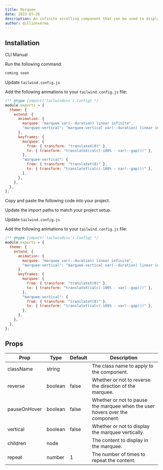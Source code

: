 ```yaml
---
title: Marquee
date: 2023-07-26
description: An infinite scrolling component that can be used to display text, images, or videos.
author: dillionverma
---
```


<ComponentPreview name="marquee-demo" />

## Installation

<Tabs defaultValue="cli">

<TabsList>
  <TabsTrigger value="cli">CLI</TabsTrigger>
  <TabsTrigger value="manual">Manual</TabsTrigger>
</TabsList>
<TabsContent value="cli">

<Steps>

<Step>Run the following command:</Step>

```bash
coming soon
```

<Step>Update `tailwind.config.js`</Step>

Add the following animations to your `tailwind.config.js` file:

```js title="tailwind.config.js" {5-18}
/** @type {import('tailwindcss').Config} */
module.exports = {
  theme: {
    extend: {
      animation: {
        marquee: "marquee var(--duration) linear infinite",
        "marquee-vertical": "marquee-vertical var(--duration) linear infinite",
      },
      keyframes: {
        marquee: {
          from: { transform: "translateX(0)" },
          to: { transform: "translateX(calc(-100% - var(--gap)))" },
        },
        "marquee-vertical": {
          from: { transform: "translateY(0)" },
          to: { transform: "translateY(calc(-100% - var(--gap)))" },
        },
      },
    },
  },
};
```

</Steps>

</TabsContent>

<TabsContent value="manual">

<Steps>

<Step>Copy and paste the following code into your project.</Step>

<ComponentSource name="marquee" />

<Step>Update the import paths to match your project setup.</Step>

<Step>Update `tailwind.config.js`</Step>

Add the following animations to your `tailwind.config.js` file:

```js title="tailwind.config.js" {5-18}
/** @type {import('tailwindcss').Config} */
module.exports = {
  theme: {
    extend: {
      animation: {
        marquee: "marquee var(--duration) linear infinite",
        "marquee-vertical": "marquee-vertical var(--duration) linear infinite",
      },
      keyframes: {
        marquee: {
          from: { transform: "translateX(0)" },
          to: { transform: "translateX(calc(-100% - var(--gap)))" },
        },
        "marquee-vertical": {
          from: { transform: "translateY(0)" },
          to: { transform: "translateY(calc(-100% - var(--gap)))" },
        },
      },
    },
  },
};
```

</Steps>

</TabsContent>

</Tabs>

## Props

| Prop         | Type    | Default | Description                                                                  |
| ------------ | ------- | ------- | ---------------------------------------------------------------------------- |
| className    | string  |         | The class name to apply to the component.                                    |
| reverse      | boolean | false   | Whether or not to reverse the direction of the marquee.                      |
| pauseOnHover | boolean | false   | Whether or not to pause the marquee when the user hovers over the component. |
| vertical     | boolean | false   | Whether or not to display the marquee vertically.                            |
| children     | node    |         | The content to display in the marquee.                                       |
| repeat       | number  | 1       | The number of times to repeat the content.                                   |

